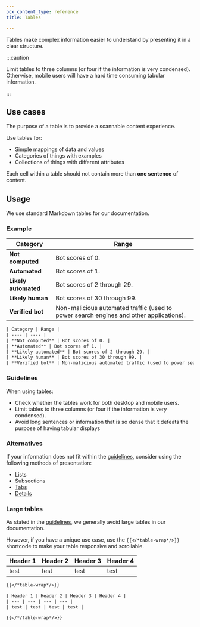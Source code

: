 ```yaml
---
pcx_content_type: reference
title: Tables

---
```


Tables make complex information easier to understand by presenting it in a clear structure.

:::caution


Limit tables to three columns (or four if the information is very condensed). Otherwise, mobile users will have a hard time consuming tabular information.


:::

## Use cases

The purpose of a table is to provide a scannable content experience.

Use tables for:

* Simple mappings of data and values
* Categories of things with examples
* Collections of things with different attributes

Each cell within a table should not contain more than **one sentence** of content.

## Usage

We use standard Markdown tables for our documentation.

### Example

| Category             | Range                                                                                  |
| -------------------- | -------------------------------------------------------------------------------------- |
| **Not computed**     | Bot scores of 0.                                                                       |
| **Automated**        | Bot scores of 1.                                                                       |
| **Likely automated** | Bot scores of 2 through 29.                                                            |
| **Likely human**     | Bot scores of 30 through 99.                                                           |
| **Verified bot**     | Non-malicious automated traffic (used to power search engines and other applications). |

```txt title="Markdown table"
| Category | Range |
| ---- | ---- |
| **Not computed** | Bot scores of 0. |
| **Automated** | Bot scores of 1. |
| **Likely automated** | Bot scores of 2 through 29. |
| **Likely human** | Bot scores of 30 through 99. |
| **Verified bot** | Non-malicious automated traffic (used to power search engines and other applications). |
```

### Guidelines

When using tables:

* Check whether the tables work for both desktop and mobile users.
* Limit tables to three columns (or four if the information is very condensed).
* Avoid long sentences or information that is so dense that it defeats the purpose of having tabular displays

### Alternatives

If your information does not fit within the [guidelines](#guidelines), consider using the following methods of presentation:

* Lists
* Subsections
* [Tabs](/style-guide/components/tabs)
* [Details](/style-guide/components/details/)

### Large tables

As stated in the [guidelines](#guidelines), we generally avoid large tables in our documentation.

However, if you have a unique use case, use the `{{</*table-wrap*/>}}` shortcode to make your table responsive and scrollable.

<table-wrap>

| Header 1 | Header 2 | Header 3 | Header 4 |
| -------- | -------- | -------- | -------- |
| test     | test     | test     | test     |

</table-wrap>

```txt title="table-wrap example"
{{</*table-wrap*/>}}

| Header 1 | Header 2 | Header 3 | Header 4 |
| --- | --- | --- | --- |
| test | test | test | test |

{{</*/table-wrap*/>}}
```
